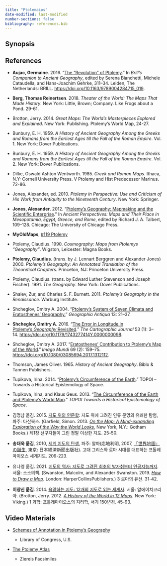 ```yaml
---
title: "Ptolemaios"
date-modified: last-modified
number-sections: false
bibliography: references.bib
---
```


## Synopsis

## References

-   **Aujac, Germaine**. 2016. “[The “Revolution” of Ptolemy](papers/aujac_2016.pdf).” In *Brill's Companion to Ancient Geography*, edited by Serena Bianchetti, Michele Cataudella, and Hans-Joachim Gehrke, 311–34. Leiden, The Netherlands: BRILL. <https://doi.org/10.1163/9789004284715_019>.

-   **Berg, Thomas Reinertsen**. 2018. *Theater of the World: The Maps That Made History*. New York: Little, Brown; Company. Like Frogs about a Pond. 29-61.

-   Brotton, Jerry. 2014. *Great Maps: The World’s Masterpieces Explored and Explained*. New York: Publishing. Ptolemy's World Map, 24-27.

-   Bunbury, E. H. 1959. *A History of Ancient Geography Among the Greeks and Romans from the Earliest Ages till the Fall of the Roman Empire*. Vol. 1. New York: Dover Publications.

-   Bunbury, E. H. 1959. *A History of Ancient Geography Among the Greeks and Romans from the Earliest Ages till the Fall of the Roman Empire*. Vol. 2. New York: Dover Publications.

-   Dilke, Oswald Ashton Wentworth. 1985. *Greek and Roman Maps*. Ithaca, N.Y: Cornell University Press. V Ptolemy and Hist Predecessor Marinus. 72-86.

-   Jones, Alexander, ed. 2010. *Ptolemy in Perspective: Use and Criticism of His Work from Antiquity to the Nineteenth Century*. New York: Springer.

-   **Jones, Alexander**. 2012. “[Ptolemy’s Geography: Mapmaking and the Scientific Enterprise](papers/jones_2012.pdf).” In *Ancient Perspectives: Maps and Their Place in Mesopotamia, Egypt, Greece, and Rome*, edited by Richard J. A. Talbert, 109–128. Chicago: The University of Chicago Press.

-   **MyOldMaps**, [#119 Ptolemy](https://www.myoldmaps.com/maps-from-antiquity-6200-bc/116-pomponius/119-ptolemy/)

-   Ptolemy, Claudius. 1990. *Cosmography: Maps from Ptolemys "Geography"*. Wigston, Leicester: Magna Books.

-   **Ptolemy, Claudius**. (trans. by J. Lennart Berggren and Alexander Jones) 2000. *Ptolemy’s Geography: An Annotated Translation of the Theoretical Chapters*. Princeton, NJ: Princeton University Press.

-   Ptolemy, Claudius. (trans. by Edward Luther Stevenson and Joseph Fischer). 1991. *The Geography*. New York: Dover Publications.

-   Shalev, Zur, and Charles S. F. Burnett. 2011. *Ptolemy’s Geography in the Renaissance*. Warburg Institute.

-   Shcheglov, Dmitry A. 2004. “[Ptolemy’s System of Seven Climata and Eratosthenes’ Geography.](papers/shcheglov_2004.pdf)” *Geographia Antiqua* 13: 21–37.

-   **Shcheglov, Dmitry A**. 2016. “[The Error in Longitude in Ptolemy’s *Geography* Revisited](papers/shcheglov_2016.pdf).” *The Cartographic Journal* 53 (1): 3–14. <https://doi.org/10.1179/1743277414Y.0000000098>.

-   Shcheglov, Dmitry A. 2017. “[Eratosthenes’ Contribution to Ptolemy’s Map of the World](papers/shcheglov_2017.pdf).” *Imago Mundi* 69 (2): 159–75. <https://doi.org/10.1080/03085694.2017.1312112>.

-   Thomson, James Oliver. 1965. *History of Ancient Geography*. Biblo & Tannen Publishers.

-   Tupikova, Irina. 2014. “[Ptolemy’s Circumference of the Earth](papers/tupikova_2014.pdf).” TOPOI – Towards a Historical Epistemology of Space.

-   Tupikova, Irina, and Klaus Geus. 2013. “[The Circumference of the Earth and Ptolemy’s World Map](papers/tupikova_geus_2013.pdf).” *TOPOI Towards a Historical Epistemology of Space*.

-   김명남 옮김. 2015. [지도 위의 인문학](https://www.yes24.com/Product/Goods/23544580): 지도 위에 그려진 인류 문명의 유쾌한 탐험, 파주: 다산북스. (Garfield, Simon. 2013. [*On the Map: A Mind-expanding Exploration of the Way the World Looks*](https://www.amazon.com/Map-Mind-Expanding-Exploration-Notable-Adults/dp/1592407803/ref=sr_1_1?crid=3BJW1GMAX4YZ5&dib=eyJ2IjoiMSJ9.lQGK5iKst9YJ8yMba6Ck0TRUHjQNFMzmbWXLYoV6jo4Jk4J7_nKqqf7F2C6id3nHQltlEDYPQ39oLfK4oLqViqP1LTrmA66wA6jVbBRQOuQGWWx0Oxc72aDNdtS3WoQYNFIXZ-uyCrWncYV83Q2QjQ.FdwJlG7VbG8FpX75S9mLb0ynmr8fBli71VRD27DKD9U&dib_tag=se&keywords=On+the+Map%3A+A+Mind-expanding&qid=1705823976&s=books&sprefix=on+the+map+a+mind-expanding%2Cstripbooks-intl-ship%2C227&sr=1-1), New York, N.Y.: Gotham Books.) 제1장 선구자들이 그린 정말 이상한 지도. 25-50.

-   **송태욱 옮김**, 2010, [세계 지도의 탄생](https://www.yes24.com/Product/Goods/3969693), 파주: 알마(応地利明, 2007, [「世界地圖」の誕生](https://www.amazon.com/Sekai-chizu-tanjo%C3%8C-kataru/dp/4532165830), 東京: 日本経済新聞出版社). 고대 그리스와 로마 시대를 대표하는 프톨레마이오스 세계지도. 209-223.

-   유나영 옮김. 2021. [지도의 역사: 지도로 그려진 최초의 발자취부터 인공지능까지](https://www.yes24.com/Product/Goods/104227876). 서울: 소소의책. (Swanston, Malcolm, and Alexander Swanston. 2019. [*How to Draw a Map*](https://www.amazon.com/How-to-Draw-a-Map/dp/0008275793/ref=sr_1_2?crid=215Q9RNBMV48J&dib=eyJ2IjoiMSJ9.DnuLacSDTLpZaYAPmIRSfz7vy-o7UERC3fTszoV0jhEEr8FXT1cDbT--r7xxnZmYB4jZ9jM5FXcvOnYk7dr27Vdwek5pU12DGGcykFuM2X_j6nAY4mw-MTRjhnWhUhlFmwwhI1_wYiFLxTOKjNPgDir8_GI4bKClkI3i1X1VB7zrj-noPbUOtGDMQ6feMKFvkoQ__K7T43W7D6vm6qU_rIVRdw96W-Gf0G09zFuMPk0.Lev427xXvPEXInx4RTCdzXCKrE_a4wiR7-ffvepb5xA&dib_tag=se&keywords=How+to+Draw+a+Map&qid=1705824019&s=books&sprefix=how+to+draw+a+map%2Cstripbooks-intl-ship%2C223&sr=1-2)*.* London: HarperCollinsPublishers.) 3 로마의 유산. 31-42.

-   **이창신 옮김**. 2014. [욕망하는 지도: 12개의 지도로 읽는 세계사](https://www.yes24.com/Product/goods/12192777). 서울: 알에이치코리아. (Brotton, Jerry. 2012. [*A History of the World in 12 Maps*](https://www.amazon.com/History-World-12-Maps/dp/0143126024/ref=sr_1_1?crid=9UJLJ246IYSS&dib=eyJ2IjoiMSJ9.FY-MmIMOaa_OhpIKA0R7CHSpbeqP3wOtOFs1sSfDjxeQ8INh1JiJ-KQljiGWcA25hxz874-gObNXP3X5ux2xio52rPEJBPyZ7ZvLFDY0DDy8yLVU9scI67gu_NYK-0eK0EXvGAmeM6n4j8Vlbb5scmVYm88eBN25OVoCVQ_OnJwXaIQhrTFJBx88eP5I5jEQC0fdviI7qwn7JuLEicvdF9YVmfvRWbYyWu7okUNlW0A._mvJs7KogkSTGtuBdXenODFkqSV87AzIcwZwWisz9to&dib_tag=se&keywords=A+History+of+the+World+in+12+Maps&qid=1705823939&s=books&sprefix=a+history+of+the+world+in+12+maps%2Cstripbooks-intl-ship%2C217&sr=1-1)*.* New York: Viking.) 1 과학: 프톨레마이오스의 지리학, 서기 150년경. 45-93.

## Video Materials

-   [Schemes of Annotation in Ptolemy's Geography](https://www.youtube.com/watch?v=CtmeBNWrLrU)

    -   Library of Congress, U.S.

-   [The Ptolemy Atlas](https://www.youtube.com/watch?v=qjdmbIs9Ay0)

    -   Ziereis Facsimiles
